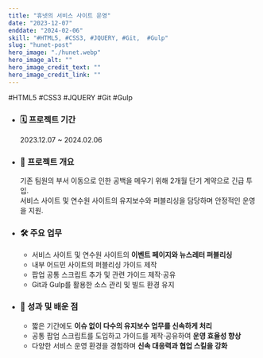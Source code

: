 ```yaml
---
title: "휴넷의 서비스 사이트 운영"
date: "2023-12-07"
enddate: "2024-02-06"
skill: "#HTML5, #CSS3, #JQUERY, #Git,  #Gulp"
slug: "hunet-post"
hero_image: "./hunet.webp"
hero_image_alt: ""
hero_image_credit_text: ""
hero_image_credit_link: ""
---
```


<div className="badge-wrap">
  <span className="badge badge-html">#HTML5</span>
  <span className="badge badge-css">#CSS3</span>
  <span className="badge badge-javscript">#JQUERY</span>
  <span className="badge badge-git">#Git</span>
  <span className="badge badge-javscript">#Gulp</span>
</div>

- ### 🗓️ 프로젝트 기간

  2023.12.07 ~ 2024.02.06

- ### 📌 프로젝트 개요

  기존 팀원의 부서 이동으로 인한 공백을 메우기 위해 2개월 단기 계약으로 긴급 투입.  
  서비스 사이트 및 연수원 사이트의 유지보수와 퍼블리싱을 담당하며 안정적인 운영을 지원.

- ### 🛠 주요 업무

  - 서비스 사이트 및 연수원 사이트의 **이벤트 페이지와 뉴스레터 퍼블리싱**
  - 내부 어드민 사이트의 퍼블리싱 가이드 제작
  - 팝업 공통 스크립트 추가 및 관련 가이드 제작·공유
  - Git과 Gulp를 활용한 소스 관리 및 빌드 환경 유지

- ### 🎯 성과 및 배운 점

  - 짧은 기간에도 **이슈 없이 다수의 유지보수 업무를 신속하게 처리**
  - 공통 팝업 스크립트를 도입하고 가이드를 제작·공유하여 **운영 효율성 향상**
  - 다양한 서비스 운영 환경을 경험하며 **신속 대응력과 협업 스킬을 강화**
